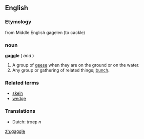 ==English==

===Etymology===
from Middle English gagelen (to cackle)

===noun===
'''gaggle'''  ({{uncountable}} ''and'' {{countable}})

# A group of [[goose|geese]] when they are on the ground or on the water.
# Any group or gathering of related things; [[bunch]].

===Related terms===
*[[skein]]
*[[wedge]]

===Translations===
*Dutch: troep ''n''

[[zh:gaggle]]